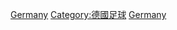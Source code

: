 {{Cat more|德國女子足球}}

[[Category:歐洲女子足球|Germany]]
[[Category:德國足球|Category:德國足球]]
[[Category:各國女子足球|Germany]]